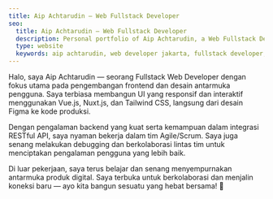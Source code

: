 ```yaml
---
title: Aip Achtarudin — Web Fullstack Developer
seo:
  title: Aip Achtarudin — Web Fullstack Developer
  description: Personal portfolio of Aip Achtarudin, a Web Fullstack Developer based in Jakarta, Indonesia. Clean and aesthetic showcase for projects and skills.
  type: website
  keywords: aip achtarudin, web developer jakarta, fullstack developer, portfolio developer, personal website, web programmer indonesia
---
```


Halo, saya Aip Achtarudin — seorang Fullstack Web Developer dengan fokus utama pada pengembangan frontend dan desain antarmuka pengguna. Saya terbiasa membangun UI yang responsif dan interaktif menggunakan Vue.js, Nuxt.js, dan Tailwind CSS, langsung dari desain Figma ke kode produksi.

Dengan pengalaman backend yang kuat serta kemampuan dalam integrasi RESTful API, saya nyaman bekerja dalam tim Agile/Scrum. Saya juga senang melakukan debugging dan berkolaborasi lintas tim untuk menciptakan pengalaman pengguna yang lebih baik.

Di luar pekerjaan, saya terus belajar dan senang menyempurnakan antarmuka produk digital. Saya terbuka untuk berkolaborasi dan menjalin koneksi baru — ayo kita bangun sesuatu yang hebat bersama! 🧡